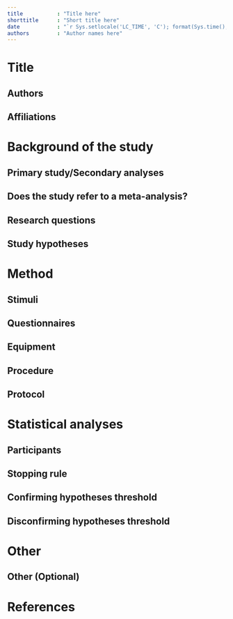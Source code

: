 ```yaml
---
title           : "Title here"
shorttitle      : "Short title here"
date            : "`r Sys.setlocale('LC_TIME', 'C'); format(Sys.time(), '%d\\\\. %B %Y')`"
authors         : "Author names here"
---
```


<!-- PSS (Preregistration and Sharing Software) is a template that can be used
for pre-registrating confirmatory or exploratory studies.
For more details about the description please check the reference:

Krypotos, A. M., Klugkist, I., Mertens, G., & Engelhard, I. M. (2019).
A step-by-step guide on preregistration and effective data sharing for
psychopathology research. Journal of Abnormal Psychology, 128(6), 517-537.
https://psycnet.apa.org/doi/10.1037/abn0000424 -->

# Title

<!-- Here you can provide the project title. -->

## Authors

<!-- Here you can provide the authors' list. -->

## Affiliations

<!--  Authors' affiliations -->

# Background of the study

## Primary study/Secondary analyses

<!-- Is it a primary study (where data are collected) or a study 
where secondary analyses are performed on an existing data set? -->

## Does the study refer to a meta-analysis?

<!-- Mention whether the study refers to a meta-analysis.
In this case, you can ignore the irrelevant parts below
(e.g., number of participants). -->

## Research questions

<!-- Define the research question -->

## Study hypotheses

<!-- Define the study hypotheses -->

# Method

## Stimuli

<!-- Define the study stimuli -->


## Questionnaires

<!-- Define the study questionnaires, if used -->

## Equipment

<!-- Define the study equipment. This includes computer characteristics etc. -->

## Procedure

<!-- Define the study's procedure. -->

## Protocol

<!-- Define the study's protocol. -->

# Statistical analyses

## Participants

<!-- How many participants will be recruited? 
Has a power analysis been performed? -->

## Stopping rule

<!--  When will data accumulation end? -->

## Confirming hypotheses threshold

<!-- What is the threshold for confirming each of the research hypotheses? -->

## Disconfirming hypotheses threshold

<!-- What is the threeshold for rejecting each of the research hypotheses? -->

# Other

## Other (Optional)

<!-- Further comments -->

# References

<!-- Included references -->

## 
\vspace{-2pc}
\setlength{\parindent}{-0.5in}
\setlength{\leftskip}{-1in}
\setlength{\parskip}{8pt}
\noindent
